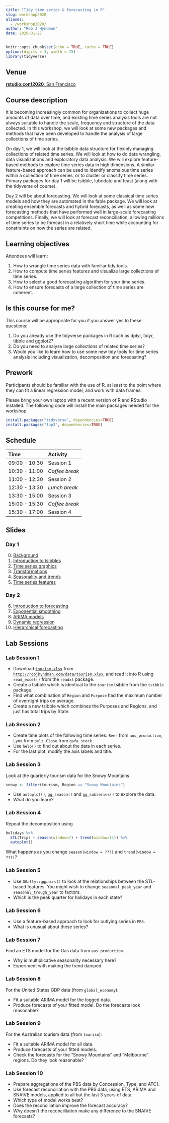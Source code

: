 ```yaml
---
title: "Tidy time series & forecasting in R"
slug: workshop2020
aliases:
  - /workshop2020/
author: "Rob J Hyndman"
date: 2020-01-27
---
```



```r
knitr::opts_chunk$set(echo = TRUE, cache = TRUE)
options(digits = 3, width = 75)
library(tidyverse)
```

## Venue

[**rstudio:conf2020**, San Francisco](https://rstd.io/conf)

## Course description

It is becoming increasingly common for organizations to collect huge amounts of data over time, and existing time series analysis tools are not always suitable to handle the scale, frequency and structure of the data collected. In this workshop, we will look at some new packages and methods that have been developed to handle the analysis of large collections of time series.

On day 1, we will look at the tsibble data structure for flexibly managing collections of related time series. We will look at how to do data wrangling, data visualizations and exploratory data analysis. We will explore feature-based methods to explore time series data in high dimensions. A similar feature-based approach can be used to identify anomalous time series within a collection of time series, or to cluster or classify time series. Primary packages for day 1 will be tsibble, lubridate and feast (along with the tidyverse of course).

Day 2 will be about forecasting. We will look at some classical time series models and how they are automated in the fable package. We will look at creating ensemble forecasts and hybrid forecasts, as well as some new forecasting methods that have performed well in large-scale forecasting competitions. Finally, we will look at forecast reconciliation, allowing millions of time series to be forecast in a relatively short time while accounting for constraints on how the series are related.

## Learning objectives

Attendees will learn:

1. How to wrangle time series data with familiar tidy tools.
2. How to compute time series features and visualize large collections of time series.
3. How to select a good forecasting algorithm for your time series.
4. How to ensure forecasts of a large collection of time series are coherent.

## Is this course for me?

This course will be appropriate for you if you answer yes to these questions:

1. Do you already use the tidyverse packages in R such as dplyr, tidyr, tibble and ggplot2?
2. Do you need to analyse large collections of related time series?
3. Would you like to learn how to use some new tidy tools for time series analysis including visualization, decomposition and forecasting?

## Prework

Participants should be familiar with the use of R, at least to the point where they can fit a linear regression model, and work with data frames.

Please bring your own laptop with a recent version of R and RStudio installed. The following code will install the main packages needed for the workshop.

```r
install.packages("tidyverse", dependencies=TRUE)
install.packages("fpp3", dependencies=TRUE)
```

## Schedule

| Time          | Activity         |
| :------------ | :--------------- |
| 09:00 - 10:30 | Session 1        |
| 10:30 - 11:00 | *Coffee break*   |
| 11:00 - 12:30 | Session 2        |
| 12:30 - 13:30 | *Lunch break*    |
| 13:30 - 15:00 | Session 3        |
| 15:00 - 15:30 | *Coffee break*   |
| 15:30 - 17:00 | Session 4        |


## Slides


### Day 1

  0. [Background](https://github.com/rstudio-conf-2020/time-series-forecasting/raw/master/materials/0-intro.pdf)
  1. [Introduction to tsibbles](https://github.com/rstudio-conf-2020/time-series-forecasting/raw/master/materials/1-tsibbles.pdf)
  2. [Time series graphics](https://github.com/rstudio-conf-2020/time-series-forecasting/raw/master/materials/2-graphics.pdf)
  3. [Transformations](https://github.com/rstudio-conf-2020/time-series-forecasting/raw/master/materials/3-transformations.pdf)
  4. [Seasonality and trends](https://github.com/rstudio-conf-2020/time-series-forecasting/raw/master/materials/4-decompositions.pdf)
  5. [Time series features](https://github.com/rstudio-conf-2020/time-series-forecasting/raw/master/materials/5-feasts.pdf)

### Day 2

  6. [Introduction to forecasting](https://github.com/rstudio-conf-2020/time-series-forecasting/raw/master/materials/6-fable.pdf)
  7. [Exponential smoothing](https://github.com/rstudio-conf-2020/time-series-forecasting/raw/master/materials/7-ets.pdf)
  8. [ARIMA models](https://github.com/rstudio-conf-2020/time-series-forecasting/raw/master/materials/8-arima.pdf)
  9. [Dynamic regression](https://github.com/rstudio-conf-2020/time-series-forecasting/raw/master/materials/9-dynamic-regression.pdf)
  10. [Hierarchical forecasting](https://github.com/rstudio-conf-2020/time-series-forecasting/raw/master/materials/10-reconciliation.pdf)

## Lab Sessions

### Lab Session 1

 * Download [`tourism.xlsx`](http://robjhyndman.com/data/tourism.xlsx) from [`http://robjhyndman.com/data/tourism.xlsx`](http://robjhyndman.com/data/tourism.xlsx), and read it into R using `read_excel()` from the `readxl` package.
 * Create a tsibble which is identical to the `tourism` tsibble from the `tsibble` package.
 * Find what combination of `Region` and `Purpose` had the maximum number of overnight trips on average.
 * Create a new tsibble which combines the Purposes and Regions, and just has total trips by State.


### Lab Session 2

- Create time plots of the following time series: `Beer` from `aus_production`, `Lynx` from `pelt`, `Close` from `gafa_stock`
- Use `help()` to find out about the data in each series.
- For the last plot, modify the axis labels and title.

### Lab Session 3

Look at the quarterly tourism data for the Snowy Mountains

   ```r
   snowy <- filter(tourism, Region == "Snowy Mountains")
   ```

  - Use `autoplot()`, `gg_season()` and `gg_subseries()` to explore the data.
  - What do you learn?

### Lab Session 4

Repeat the decomposition using

   ```r
   holidays %>%
     STL(Trips ~ season(window=7) + trend(window=11)) %>%
     autoplot()
  ```

What happens as you change `season(window = ???)` and `trend(window = ???)`?

### Lab Session 5

 * Use ``GGally::ggpairs()`` to look at the relationships between the STL-based features. You might wish to change `seasonal_peak_year` and `seasonal_trough_year` to factors.
 * Which is the peak quarter for holidays in each state?


### Lab Session 6

* Use a feature-based approach to look for outlying series in `PBS`.
* What is unusual about these series?


### Lab Session 7

Find an ETS model for the Gas data from `aus_production`.

  * Why is multiplicative seasonality necessary here?
  * Experiment with making the trend damped.

### Lab Session 8

For the United States GDP data (from `global_economy`):

 * Fit a suitable ARIMA model for the logged data.
 * Produce forecasts of your fitted model. Do the forecasts look reasonable?

### Lab Session 9

For the Australian tourism data (from `tourism`):

 * Fit a suitable ARIMA model for all data.
 * Produce forecasts of your fitted models.
 * Check the forecasts for the "Snowy Mountains" and "Melbourne" regions. Do they look reasonable?

### Lab Session 10

* Prepare aggregations of the PBS data by Concession, Type, and ATC1.
* Use forecast reconciliation with the PBS data, using ETS, ARIMA and SNAIVE models, applied to all but the last 3 years of data.
* Which type of model works best?
* Does the reconciliation improve the forecast accuracy?
* Why doesn't the reconcililation make any difference to the SNAIVE forecasts?

